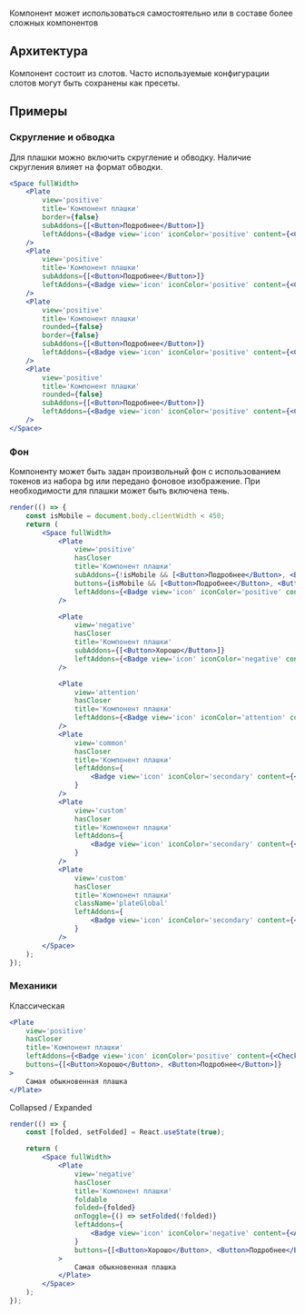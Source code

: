 Компонент может использоваться самостоятельно или в составе более сложных компонентов

## Архитектура

Компонент состоит из слотов. Часто используемые конфигурации слотов могут быть сохранены как пресеты.

## Примеры

### Скругление и обводка

Для плашки можно включить скругление и обводку. Наличие скругления влияет на формат обводки.

```jsx live
<Space fullWidth>
    <Plate
        view='positive'
        title='Компонент плашки'
        border={false}
        subAddons={[<Button>Подробнее</Button>]}
        leftAddons={<Badge view='icon' iconColor='positive' content={<CheckmarkOnCircleMIcon />} />}
    />
    <Plate
        view='positive'
        title='Компонент плашки'
        subAddons={[<Button>Подробнее</Button>]}
        leftAddons={<Badge view='icon' iconColor='positive' content={<CheckmarkOnCircleMIcon />} />}
    />
    <Plate
        view='positive'
        title='Компонент плашки'
        rounded={false}
        border={false}
        subAddons={[<Button>Подробнее</Button>]}
        leftAddons={<Badge view='icon' iconColor='positive' content={<CheckmarkOnCircleMIcon />} />}
    />
    <Plate
        view='positive'
        title='Компонент плашки'
        rounded={false}
        subAddons={[<Button>Подробнее</Button>]}
        leftAddons={<Badge view='icon' iconColor='positive' content={<CheckmarkOnCircleMIcon />} />}
    />
</Space>
```

### Фон

Компоненту может быть задан произвольный фон с использованием токенов из набора bg или передано фоновое изображение. При необходимости для плашки может быть включена тень.

```jsx live
render(() => {
    const isMobile = document.body.clientWidth < 450;
    return (
        <Space fullWidth>
            <Plate
                view='positive'
                hasCloser
                title='Компонент плашки'
                subAddons={!isMobile && [<Button>Подробнее</Button>, <Button>Хорошо</Button>]}
                buttons={isMobile && [<Button>Подробнее</Button>, <Button>Хорошо</Button>]}
                leftAddons={<Badge view='icon' iconColor='positive' content={<CheckmarkOnCircleMIcon />} />}
            />

            <Plate
                view='negative'
                hasCloser
                title='Компонент плашки'
                subAddons={[<Button>Хорошо</Button>]}
                leftAddons={<Badge view='icon' iconColor='negative' content={<AlertCircleMIcon />} />}
            />

            <Plate
                view='attention'
                hasCloser
                title='Компонент плашки'
                leftAddons={<Badge view='icon' iconColor='attention' content={<AlertCircleMIcon />} />}
            />
            <Plate
                view='common'
                hasCloser
                title='Компонент плашки'
                leftAddons={
                    <Badge view='icon' iconColor='secondary' content={<InformationCircleMIcon />} />
                }
            />
            <Plate
                view='custom'
                hasCloser
                title='Компонент плашки'
                leftAddons={
                    <Badge view='icon' iconColor='secondary' content={<InformationCircleMIcon />} />
                }
            />
            <Plate
                view='custom'
                hasCloser
                title='Компонент плашки'
                className='plateGlobal'
                leftAddons={
                    <Badge view='icon' iconColor='secondary' content={<InformationCircleMIcon />} />
                }
            />
        </Space>
    );
});
```

### Механики

Классическая

```jsx live
<Plate
    view='positive'
    hasCloser
    title='Компонент плашки'
    leftAddons={<Badge view='icon' iconColor='positive' content={<CheckmarkOnCircleMIcon />} />}
    buttons={[<Button>Хорошо</Button>, <Button>Подробнее</Button>]}
>
    Самая обыкновенная плашка
</Plate>
```

Collapsed / Expanded

```jsx live
render(() => {
    const [folded, setFolded] = React.useState(true);

    return (
        <Space fullWidth>
            <Plate
                view='negative'
                hasCloser
                title='Компонент плашки'
                foldable
                folded={folded}
                onToggle={() => setFolded(!folded)}
                leftAddons={
                    <Badge view='icon' iconColor='negative' content={<AlertCircleMIcon />} />
                }
                buttons={[<Button>Хорошо</Button>, <Button>Подробнее</Button>]}
            >
                Самая обыкновенная плашка
            </Plate>
        </Space>
    );
});
```
